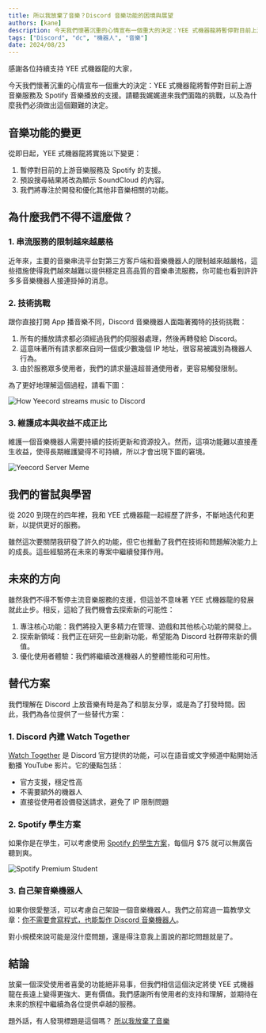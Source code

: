 ```yaml
---
title: 所以我放棄了音樂？Discord 音樂功能的困境與展望
authors: [kane]
description: 今天我們懷著沉重的心情宣布一個重大的決定：YEE 式機器龍將暫停對目前上游音樂服務及 Spotify 音樂播放的支援。請聽我娓娓道來我們面臨的挑戰，以及為什麼我們必須做出這個艱難的決定。
tags: ["Discord", "dc", "機器人", "音樂"]
date: 2024/08/23
---
```



感謝各位持續支持 YEE 式機器龍的大家，

今天我們懷著沉重的心情宣布一個重大的決定：YEE 式機器龍將暫停對目前上游音樂服務及 Spotify 音樂播放的支援。請聽我娓娓道來我們面臨的挑戰，以及為什麼我們必須做出這個艱難的決定。

## 音樂功能的變更

從即日起，YEE 式機器龍將實施以下變更：

1. 暫停對目前的上游音樂服務及 Spotify 的支援。
2. 預設搜尋結果將改為顯示 SoundCloud 的內容。
3. 我們將專注於開發和優化其他非音樂相關的功能。

## 為什麼我們不得不這麼做？

### 1. 串流服務的限制越來越嚴格

近年來，主要的音樂串流平台對第三方客戶端和音樂機器人的限制越來越嚴格，這些措施使得我們越來越難以提供穩定且高品質的音樂串流服務，你可能也看到許許多多音樂機器人接連掛掉的消息。

### 2. 技術挑戰

跟你直接打開 App 播音樂不同，Discord 音樂機器人面臨著獨特的技術挑戰：

1. 所有的播放請求都必須經過我們的伺服器處理，然後再轉發給 Discord。
2. 這意味著所有請求都來自同一個或少數幾個 IP 地址，很容易被識別為機器人行為。
3. 由於服務眾多使用者，我們的請求量遠超普通使用者，更容易觸發限制。

為了更好地理解這個過程，請看下圖：

![How Yeecord streams music to Discord](/blog/thats-why-i-gave-up-on-music/how-yeecord-streams-music-to-discord.png)

### 3. 維護成本與收益不成正比

維護一個音樂機器人需要持續的技術更新和資源投入。然而，這項功能難以直接產生收益，使得長期維護變得不可持續，所以才會出現下圖的窘境。

![Yeecord Server Meme](/blog/thats-why-i-gave-up-on-music/yeecord-server-meme.jpg)

## 我們的嘗試與學習

從 2020 到現在的四年裡，我和 YEE 式機器龍一起經歷了許多，不斷地迭代和更新，以提供更好的服務。

雖然這次要關閉我研發了許久的功能，但它也推動了我們在技術和問題解決能力上的成長。這些經驗將在未來的專案中繼續發揮作用。

## 未來的方向

雖然我們不得不暫停主流音樂服務的支援，但這並不意味著 YEE 式機器龍的發展就此止步。相反，這給了我們機會去探索新的可能性：

1. 專注核心功能：我們將投入更多精力在管理、遊戲和其他核心功能的開發上。
2. 探索新領域：我們正在研究一些創新功能，希望能為 Discord 社群帶來新的價值。
3. 優化使用者體驗：我們將繼續改進機器人的整體性能和可用性。

## 替代方案

我們理解在 Discord 上放音樂有時是為了和朋友分享，或是為了打發時間。因此，我們為各位提供了一些替代方案：

### 1. Discord 內建 Watch Together

[Watch Together](https://support.discord.com/hc/zh-tw/articles/4409342945687-Watch-Together-%E4%B8%80%E8%B5%B7%E7%9C%8B%E5%BD%B1%E7%89%87-%E5%B8%B8%E8%A6%8B%E5%95%8F%E9%A1%8C) 是 Discord 官方提供的功能，可以在語音或文字頻道中點開始活動播 YouTube 影片。它的優點包括：

- 官方支援，穩定性高
- 不需要額外的機器人
- 直接從使用者設備發送請求，避免了 IP 限制問題

### 2. Spotify 學生方案

如果你是在學生，可以考慮使用 [Spotify 的學生方案](https://www.spotify.com/tw/student/)，每個月 $75 就可以無廣告聽到爽。

![Spotify Premium Student](/blog/thats-why-i-gave-up-on-music/spotify-premium-student.png)

### 3. 自己架音樂機器人

如果你很愛整活，可以考慮自己架設一個音樂機器人。我們之前寫過一篇教學文章：[你不需要會寫程式，也能製作 Discord 音樂機器人](/blog/make-discord-music-bot-without-coding/)。

對小規模來說可能是沒什麼問題，還是得注意我上面說的那坨問題就是了。

## 結論

放棄一個深受使用者喜愛的功能絕非易事，但我們相信這個決定將使 YEE 式機器龍在長遠上變得更強大、更有價值。我們感謝所有使用者的支持和理解，並期待在未來的旅程中繼續為各位提供卓越的服務。

題外話，有人發現標題是這個嗎？ [所以我放棄了音樂](https://www.youtube.com/watch?v=KTZ-y85Erus)

<Adsense />
